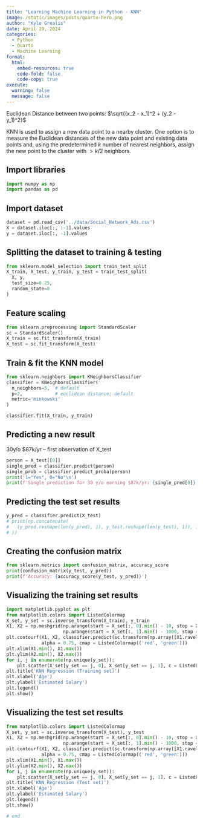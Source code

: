 ```yaml
---
title: "Learning Machine Learning in Python - KNN"
image: /static/images/posts/quarto-hero.png
author: "Kyle Grealis"
date: April 19, 2024
categories:
  - Python
  - Quarto
  - Machine Learning
format: 
  html:
    embed-resources: true
    code-fold: false
    code-copy: true
execute:
  warning: false
  message: false
---
```


Euclidean Distance between two points: $\sqrt{(x_2 - x_1)^2 + (y_2 - y_1)^2}$

KNN is used to assign a new data point to a nearby cluster. One option is to measure the Euclidean distances of the new data point and existing data points and, using the predetermined *k* number of nearest neighbors, assign the new point to the cluster with $>k/2$ neighbors. 

## Import libraries

```python
import numpy as np
import pandas as pd
```

## Import dataset

```python
dataset = pd.read_csv('../data/Social_Network_Ads.csv')
X = dataset.iloc[:, :-1].values
y = dataset.iloc[:, -1].values
```

## Splitting the dataset to training & testing
```python
from sklearn.model_selection import train_test_split
X_train, X_test, y_train, y_test = train_test_split(
  X, y,
  test_size=0.25,
  random_state=0
)
```

## Feature scaling

```python
from sklearn.preprocessing import StandardScaler
sc = StandardScaler()
X_train = sc.fit_transform(X_train)
X_test = sc.fit_transform(X_test)
```

## Train & fit the KNN model

```python
from sklearn.neighbors import KNeighborsClassifier
classifier = KNeighborsClassifier(
  n_neighbors=5,  # default
  p=2,            # euclidean distance; default 
  metric='minkowski'
)
```

```python
classifier.fit(X_train, y_train)
```

## Predicting a new result

30y/o $87k/yr -- first observation of X_test

```python
person = X_test[[0]]
single_pred = classifier.predict(person)
single_prob = classifier.predict_proba(person)
print('1="Yes", 0="No"\n')
print(f'Single prediction for 30 y/o earning $87k/yr: {single_pred[0]} at a probability of {single_prob[0][0].round(3)}')
```

## Predicting the test set results

```python
y_pred = classifier.predict(X_test)
# print(np.concatenate(
#   (y_pred.reshape(len(y_pred), 1), y_test.reshape(len(y_test), 1)), 1
# ))
```

## Creating the confusion matrix

```python
from sklearn.metrics import confusion_matrix, accuracy_score
print(confusion_matrix(y_test, y_pred))
print(f'Accuracy: {accuracy_score(y_test, y_pred)}')
```

## Visualizing the training set results

```python
import matplotlib.pyplot as plt
from matplotlib.colors import ListedColormap
X_set, y_set = sc.inverse_transform(X_train), y_train
X1, X2 = np.meshgrid(np.arange(start = X_set[:, 0].min() - 10, stop = X_set[:, 0].max() + 10, step = 0.25),
                     np.arange(start = X_set[:, 1].min() - 1000, stop = X_set[:, 1].max() + 1000, step = 0.25))
plt.contourf(X1, X2, classifier.predict(sc.transform(np.array([X1.ravel(), X2.ravel()]).T)).reshape(X1.shape),
             alpha = 0.75, cmap = ListedColormap(('red', 'green')))
plt.xlim(X1.min(), X1.max())
plt.ylim(X2.min(), X2.max())
for i, j in enumerate(np.unique(y_set)):
    plt.scatter(X_set[y_set == j, 0], X_set[y_set == j, 1], c = ListedColormap(('red', 'green'))(i), label = j)
plt.title('KNN Regression (Training set)')
plt.xlabel('Age')
plt.ylabel('Estimated Salary')
plt.legend()
plt.show()
```

## Visualizing the test set results

```python
from matplotlib.colors import ListedColormap
X_set, y_set = sc.inverse_transform(X_test), y_test
X1, X2 = np.meshgrid(np.arange(start = X_set[:, 0].min() - 10, stop = X_set[:, 0].max() + 10, step = 0.25),
                     np.arange(start = X_set[:, 1].min() - 1000, stop = X_set[:, 1].max() + 1000, step = 0.25))
plt.contourf(X1, X2, classifier.predict(sc.transform(np.array([X1.ravel(), X2.ravel()]).T)).reshape(X1.shape),
             alpha = 0.75, cmap = ListedColormap(('red', 'green')))
plt.xlim(X1.min(), X1.max())
plt.ylim(X2.min(), X2.max())
for i, j in enumerate(np.unique(y_set)):
    plt.scatter(X_set[y_set == j, 0], X_set[y_set == j, 1], c = ListedColormap(('red', 'green'))(i), label = j)
plt.title('KNN Regression (Test set)')
plt.xlabel('Age')
plt.ylabel('Estimated Salary')
plt.legend()
plt.show()
```


```python
# end
```